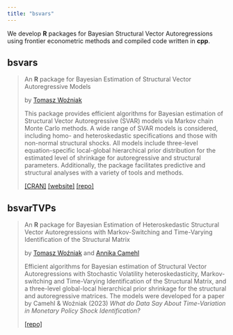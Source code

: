 ```yaml
---
title: "bsvars"
---
```


We develop **R** packages for Bayesian Structural Vector Autoregressions using frontier econometric methods and compiled code written in **cpp**.

## bsvars

> An **R** package for Bayesian Estimation of Structural Vector Autoregressive Models
>
> by [Tomasz Woźniak](https://github.com/donotdespair)
>
> This package provides efficient algorithms for Bayesian estimation of Structural Vector Autoregressive (SVAR) models via Markov chain Monte Carlo methods. A wide range of SVAR models is considered, including homo- and heteroskedastic specifications and those with non-normal structural shocks. All models include three-level equation-specific local-global hierarchical prior distribution for the estimated level of shrinkage for autoregressive and structural parameters. Additionally, the package facilitates predictive and structural analyses with a variety of tools and methods.
>
> [[CRAN]](https://cran.r-project.org/package=bsvars) [[website]](https://bsvars.github.io/bsvars/) [[repo]](https://github.com/bsvars/bsvars)

## bsvarTVPs

> An **R** package for Bayesian Estimation of Heteroskedastic Structural Vector Autoregressions with Markov-Switching and Time-Varying Identification of the Structural Matrix
>
> by [Tomasz Woźniak](https://github.com/donotdespair) and [Annika Camehl](https://github.com/aschnuecker)
>
> Efficient algorithms for Bayesian estimation of Structural Vector Autoregressions with Stochastic Volatility heteroskedasticity, Markov-switching and Time-Varying Identification of the Structural Matrix, and a three-level global-local hierarchical prior shrinkage for the structural and autoregressive matrices. The models were developed for a paper by Camehl & Woźniak (2023) *What do Data Say About Time-Variation in Monetary Policy Shock Identification?*
> 
> [[repo]](https://github.com/bsvars/bsvarTVPs)